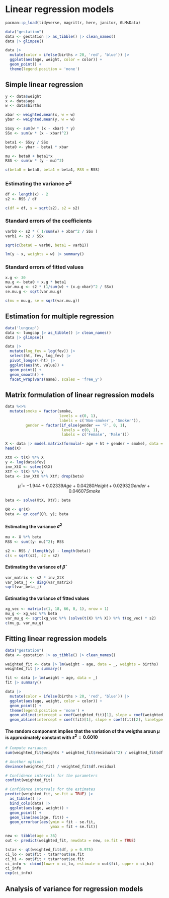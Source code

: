 # Linear regression models

```r
pacman::p_load(tidyverse, magrittr, here, janitor, GLMsData)
```

```r
data("gestation")
data <- gestation |> as_tibble() |> clean_names()
data |> glimpse()
```

```r
data |> 
  mutate(color = ifelse(births > 20, 'red', 'blue')) |> 
  ggplot(aes(age, weight, color = color)) +
  geom_point() +
  theme(legend.position = 'none')
```

## Simple linear regression

```r
y <- data$weight
x <- data$age
w <- data$births

xbar <- weighted.mean(x, w = w)
ybar <- weighted.mean(y, w = w)

SSxy <- sum(w * (x - xbar) * y)
SSx <- sum(w * (x - xbar)^2)

beta1 <- SSxy / SSx
beta0 <- ybar - beta1 * xbar

mu <- beta0 + beta1*x
RSS <- sum(w * (y - mu)^2)

c(beta0 = beta0, beta1 = beta1, RSS = RSS)
```

### Estimating the variance $\sigma^2$

```r
df <- length(x) - 2
s2 <- RSS / df

c(df = df, s = sqrt(s2), s2 = s2)
```

### Standard errors of the coefficients

```r
varb0 <- s2 * ( 1/sum(w) + xbar^2 / SSx )
varb1 <- s2 / SSx

sqrt(c(beta0 = varb0, beta1 = varb1))
```

```r
lm(y ~ x, weights = w) |> summary()
```

### Standard errors of fitted values

```r
x.g <- 30
mu.g <- beta0 + x.g * beta1
var.mu.g <- s2 * (1/sum(w) + (x.g-xbar)^2 / SSx)
se.mu.g <- sqrt(var.mu.g)

c(mu = mu.g, se = sqrt(var.mu.g))
```

## Estimation for multiple regression

```r
data('lungcap')
data <- lungcap |> as_tibble() |> clean_names()
data |> glimpse()
```

```r
data |> 
  mutate(log_fev = log(fev)) |> 
  select(ht, fev, log_fev) |> 
  pivot_longer(-ht) |> 
  ggplot(aes(ht, value)) +
  geom_point() +
  geom_smooth() +
  facet_wrap(vars(name), scales = 'free_y')
```

## Matrix formulation of linear regression models

```r
data %<>%
  mutate(smoke = factor(smoke, 
                        levels = c(0, 1), 
                        labels = c('Non-smoker', 'Smoker')),
         gender = factor(if_else(gender == 'F', 0, 1), 
                         levels = c(0, 1), 
                         labels = c('Female', 'Male')))

X <- data |> model.matrix(formula(~ age + ht + gender + smoke), data = _)
head(X)
```

```r
XtX <- t(X) %*% X
y <- log(data$fev)
inv_XtX <- solve(XtX)
XtY <- t(X) %*% y
beta <- inv_XtX %*% XtY; drop(beta)
```

$$
\bar{\mu} = -1.944 + 0.02339Age + 0.04280Height + 0.02932Gender + 0.04607Smoke
$$

```r
beta <- solve(XtX, XtY); beta
```

```r
QR <- qr(X)
beta <- qr.coef(QR, y); beta
```

#### Estimating the variance $\sigma^2$

```r
mu <- X %*% beta
RSS <- sum((y- mu)^2); RSS

s2 <- RSS / (length(y) - length(beta))
c(s = sqrt(s2), s2 = s2)
```

#### Estimating the variance of $\bar{\beta}$

```r
var_matrix <- s2 * inv_XtX
var_beta_j <- diag(var_matrix)
sqrt(var_beta_j)
```

#### Estimating the variance of fitted values

```r
xg_vec <- matrix(c(1, 18, 66, 0, 1), nrow = 1)
mu_g <- xg_vec %*% beta
var_mu_g <- sqrt(xg_vec %*% (solve(t(X) %*% X)) %*% t(xg_vec) * s2)
c(mu_g, var_mu_g)
```

## Fitting linear regression models

```r
data("gestation")
data <- gestation |> as_tibble() |> clean_names()

weighted_fit <- data |> lm(weight ~ age, data = _, weights = births)
weighted_fit |> summary()

fit <- data |> lm(weight ~ age, data = _)
fit |> summary()
```

```r
data |> 
  mutate(color = ifelse(births > 20, 'red', 'blue')) |> 
  ggplot(aes(age, weight, color = color)) +
  geom_point() +
  theme(legend.position = 'none') +
  geom_abline(intercept = coef(weighted_fit)[1], slope = coef(weighted_fit)[2]) +
  geom_abline(intercept = coef(fit)[1], slope = coef(fit)[2], linetype = 'dashed')
```

#### The random component implies that the variation of the weigths aroun $\mu$ is approximately constant with $s^2 = 0.6010$

```r
# Compute variance:
sum(weighted_fit$weights * weighted_fit$residuals^2) / weighted_fit$df.residual

# Another option:
deviance(weighted_fit) / weighted_fit$df.residual
```

```r
# Confidence intervals for the parameters
confint(weighted_fit)
```

```r
# Confidence intervals for the estimates
predict(weighted_fit, se.fit = TRUE) |> 
  as_tibble() |> 
  bind_cols(data) |> 
  ggplot(aes(age, weight)) +
  geom_point() +
  geom_line(aes(age, fit)) +
  geom_errorbar(aes(ymin = fit - se.fit, 
                    ymax = fit + se.fit))
```

```r
new <- tibble(age = 36)
out <- predict(weighted_fit, newdata = new, se.fit = TRUE)

tstar <- qt(weighted_fit$df, p = 0.975)
ci_lo <- out$fit - tstar*out$se.fit
ci_hi <- out$fit + tstar*out$se.fit
ci_info <- cbind(lower = ci_lo, estimate = out$fit, upper = ci_hi)
ci_info
exp(ci_info)
```

## Analysis of variance for regression models
